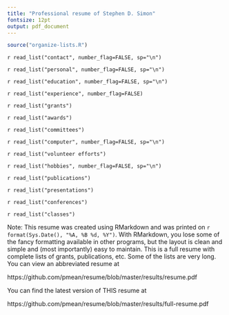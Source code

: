 ```yaml
---
title: "Professional resume of Stephen D. Simon"
fontsize: 12pt
output: pdf_document
---
```


```r
source("organize-lists.R")
```

`r read_list("contact", number_flag=FALSE, sp="\n")`

`r read_list("personal", number_flag=FALSE, sp="\n")`

`r read_list("education", number_flag=FALSE, sp="\n")`

`r read_list("experience", number_flag=FALSE)`

`r read_list("grants")`

`r read_list("awards")`

`r read_list("committees")`

`r read_list("computer", number_flag=FALSE, sp="\n")`

`r read_list("volunteer efforts")`

`r read_list("hobbies", number_flag=FALSE, sp="\n")`

`r read_list("publications")`

`r read_list("presentations")`

`r read_list("conferences")`

`r read_list("classes")`

Note: This resume was created using RMarkdown and was printed on `r format(Sys.Date(), "%A, %B %d, %Y")`. With RMarkdown, you lose some of the fancy formatting available in other programs, but the layout is clean and simple and (most importantly) easy to maintain. This is a full resume with complete lists of grants, publications, etc. Some of the lists are very long. You can view an abbreviated resume at

https://github.com/pmean/resume/blob/master/results/resume.pdf

You can find the latest version of THIS resume at

https://github.com/pmean/resume/blob/master/results/full-resume.pdf
